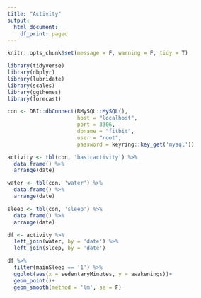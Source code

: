 ```yaml
---
title: "Activity"
output:
  html_document:
    df_print: paged
---
```

```r
knitr::opts_chunk$set(message = F, warning = F, tidy = T)
```


```r
library(tidyverse)
library(dbplyr)
library(lubridate)
library(scales)
library(ggthemes)
library(forecast)
```



```r
con <- DBI::dbConnect(RMySQL::MySQL(),    
                      host = "localhost",   
                      port = 3306,   
                      dbname = "fitbit",   
                      user = "root",   
                      password = keyring::key_get('mysql'))

```


```r
activity <- tbl(con, 'basicactivity') %>%
  data.frame() %>%
  arrange(date) 

water <- tbl(con, 'water') %>%
  data.frame() %>%
  arrange(date) 

sleep <- tbl(con, 'sleep') %>%
  data.frame() %>%
  arrange(date) 

df <- activity %>%
  left_join(water, by = 'date') %>%
  left_join(sleep, by = 'date')
```

```r
df %>%
  filter(mainSleep == '1') %>%
  ggplot(aes(x = sedentaryMinutes, y = awakenings))+
  geom_point()+
  geom_smooth(method = 'lm', se = F)

```

